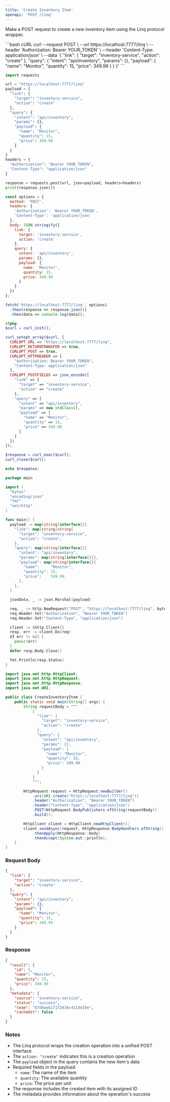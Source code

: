 ```yaml
---
title: 'Create Inventory Item'
openapi: 'POST /linq'
---
```


Make a POST request to create a new inventory item using the Linq protocol wrapper.

<CodeGroup>
  ```bash cURL
  curl --request POST \
    --url https://localhost:7777/linq \
    --header 'Authorization: Bearer YOUR_TOKEN' \
    --header 'Content-Type: application/json' \
    --data '{
      "link": {
        "target": "inventory-service",
        "action": "create"
      },
      "query": {
        "intent": "api/inventory",
        "params": {},
        "payload": {
          "name": "Monitor",
          "quantity": 15,
          "price": 349.99
        }
      }
    }'
  ```

  ```python Python
  import requests

  url = "https://localhost:7777/linq"
  payload = {
    "link": {
      "target": "inventory-service",
      "action": "create"
    },
    "query": {
      "intent": "api/inventory",
      "params": {},
      "payload": {
        "name": "Monitor",
        "quantity": 15,
        "price": 349.99
      }
    }
  }
  headers = {
    "Authorization": "Bearer YOUR_TOKEN",
    "Content-Type": "application/json"
  }

  response = requests.post(url, json=payload, headers=headers)
  print(response.json())
  ```

  ```javascript JavaScript
  const options = {
    method: 'POST',
    headers: {
      'Authorization': 'Bearer YOUR_TOKEN',
      'Content-Type': 'application/json'
    },
    body: JSON.stringify({
      link: {
        target: 'inventory-service',
        action: 'create'
      },
      query: {
        intent: 'api/inventory',
        params: {},
        payload: {
          name: 'Monitor',
          quantity: 15,
          price: 349.99
        }
      }
    })
  };

  fetch('https://localhost:7777/linq', options)
    .then(response => response.json())
    .then(data => console.log(data));
  ```

  ```php PHP
  <?php
  $curl = curl_init();

  curl_setopt_array($curl, [
    CURLOPT_URL => "https://localhost:7777/linq",
    CURLOPT_RETURNTRANSFER => true,
    CURLOPT_POST => true,
    CURLOPT_HTTPHEADER => [
      "Authorization: Bearer YOUR_TOKEN",
      "Content-Type: application/json"
    ],
    CURLOPT_POSTFIELDS => json_encode([
      "link" => [
        "target" => "inventory-service",
        "action" => "create"
      ],
      "query" => [
        "intent" => "api/inventory",
        "params" => new stdClass(),
        "payload" => [
          "name" => "Monitor",
          "quantity" => 15,
          "price" => 349.99
        ]
      ]
    ])
  ]);

  $response = curl_exec($curl);
  curl_close($curl);

  echo $response;
  ```

  ```go Go
  package main

  import (
    "bytes"
    "encoding/json"
    "fmt"
    "net/http"
  )

  func main() {
    payload := map[string]interface{}{
      "link": map[string]string{
        "target": "inventory-service",
        "action": "create",
      },
      "query": map[string]interface{}{
        "intent": "api/inventory",
        "params": map[string]interface{}{},
        "payload": map[string]interface{}{
          "name":     "Monitor",
          "quantity": 15,
          "price":    349.99,
        },
      },
    }

    jsonData, _ := json.Marshal(payload)

    req, _ := http.NewRequest("POST", "https://localhost:7777/linq", bytes.NewBuffer(jsonData))
    req.Header.Set("Authorization", "Bearer YOUR_TOKEN")
    req.Header.Set("Content-Type", "application/json")

    client := &http.Client{}
    resp, err := client.Do(req)
    if err != nil {
      panic(err)
    }
    defer resp.Body.Close()

    fmt.Println(resp.Status)
  }
  ```

  ```java Java
  import java.net.http.HttpClient;
  import java.net.http.HttpRequest;
  import java.net.http.HttpResponse;
  import java.net.URI;

  public class CreateInventoryItem {
      public static void main(String[] args) {
          String requestBody = """
              {
                "link": {
                  "target": "inventory-service",
                  "action": "create"
                },
                "query": {
                  "intent": "api/inventory",
                  "params": {},
                  "payload": {
                    "name": "Monitor",
                    "quantity": 15,
                    "price": 349.99
                  }
                }
              }
              """;

          HttpRequest request = HttpRequest.newBuilder()
              .uri(URI.create("https://localhost:7777/linq"))
              .header("Authorization", "Bearer YOUR_TOKEN")
              .header("Content-Type", "application/json")
              .POST(HttpRequest.BodyPublishers.ofString(requestBody))
              .build();

          HttpClient client = HttpClient.newHttpClient();
          client.sendAsync(request, HttpResponse.BodyHandlers.ofString())
              .thenApply(HttpResponse::body)
              .thenAccept(System.out::println);
      }
  }
  ```
</CodeGroup>

### Request Body

```json
{
  "link": {
    "target": "inventory-service",
    "action": "create"
  },
  "query": {
    "intent": "api/inventory",
    "params": {},
    "payload": {
      "name": "Monitor",
      "quantity": 15,
      "price": 349.99
    }
  }
}
```

### Response

```json
{
  "result": {
    "id": 5,
    "name": "Monitor",
    "quantity": 15,
    "price": 349.99
  },
  "metadata": {
    "source": "inventory-service",
    "status": "success",
    "team": "67d0aeb17172416c411d419e",
    "cacheHit": false
  }
}
```

### Notes

- The Linq protocol wraps the creation operation into a unified POST interface
- The `action: "create"` indicates this is a creation operation
- The `payload` object in the query contains the new item's data
- Required fields in the payload:
  - `name`: The name of the item
  - `quantity`: The available quantity
  - `price`: The price per unit
- The response includes the created item with its assigned ID
- The metadata provides information about the operation's success
